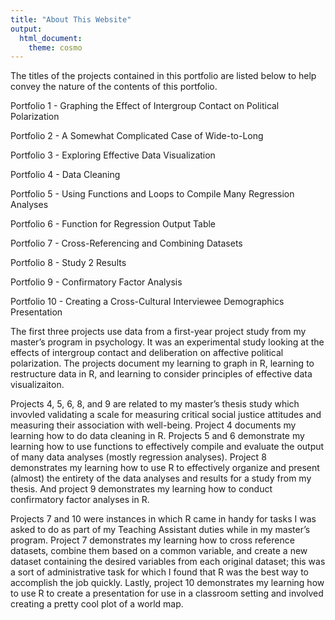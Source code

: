 ```yaml
---
title: "About This Website"
output: 
  html_document:
    theme: cosmo
---
```


The titles of the projects contained in this portfolio are listed below to help convey the nature of the contents of this portfolio.

Portfolio 1 - Graphing the Effect of Intergroup Contact on Political Polarization

Portfolio 2 - A Somewhat Complicated Case of Wide-to-Long

Portfolio 3 - Exploring Effective Data Visualization

Portfolio 4 - Data Cleaning

Portfolio 5 - Using Functions and Loops to Compile Many Regression Analyses

Portfolio 6 - Function for Regression Output Table

Portfolio 7 - Cross-Referencing and Combining Datasets

Portfolio 8 - Study 2 Results

Portfolio 9 - Confirmatory Factor Analysis

Portfolio 10 - Creating a Cross-Cultural Interviewee Demographics Presentation


The first three projects use data from a first-year project study from my master's program in psychology. It was an experimental study looking at the effects of intergroup contact and deliberation on affective political polarization. The projects document my learning to graph in R, learning to restructure data in R, and learning to consider principles of effective data visualizaiton.

Projects 4, 5, 6, 8, and 9 are related to my master's thesis study which invovled validating a scale for measuring critical social justice attitudes and measuring their association with well-being. Project 4 documents my learning how to do data cleaning in R. Projects 5 and 6 demonstrate my learning how to use functions to effectively compile and evaluate the output of many data analyses (mostly regression analyses). Project 8 demonstrates my learning how to use R to effectively organize and present (almost) the entirety of the data analyses and results for a study from my thesis. And project 9 demonstrates my learning how to conduct confirmatory factor analyses in R.

Projects 7 and 10 were instances in which R came in handy for tasks I was asked to do as part of my Teaching Assistant duties while in my master's program. Project 7 demonstrates my learning how to cross reference datasets, combine them based on a common variable, and create a new dataset containing the desired variables from each original dataset; this was a sort of administrative task for which I found that R was the best way to accomplish the job quickly. Lastly, project 10 demonstrates my learning how to use R to create a presentation for use in a classroom setting and involved creating a pretty cool plot of a world map.
